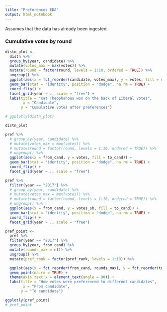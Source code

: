 ```yaml
---
title: "Preferences EDA"
output: html_notebook
---
```


Assumes that the data has already been ingested.

### Cumulative votes by round

```r
distn_plot <- 
  distn %>% 
  group_by(year, candidate) %>% 
  mutate(votes_max = max(votes)) %>% 
  mutate(round = factor(round, levels = 1:10, ordered = TRUE)) %>% 
  ungroup() %>% 
  ggplot(aes(x = fct_reorder(candidate, votes_max), y = votes, fill = round)) +
  geom_bar(stat = "identity", position = "dodge", na.rm = TRUE) +
  coord_flip() +
  facet_grid(year ~ ., scale = "free") +
  labs(title = "Kat Theophanous won on the back of Liberal votes",
        x = "Candidate",
       y = "Cumulative votes after preferences")

# ggplotly(distn_plot)

distn_plot

```

```r
pref %>% 
  # group_by(year, candidate) %>% 
  # mutate(votes_max = max(votes)) %>% 
  # mutate(round = factor(round, levels = 1:10, ordered = TRUE)) %>% 
  # ungroup() %>% 
  ggplot(aes(x = from_cand, y = votes, fill = to_cand)) +
  geom_bar(stat = "identity", position = "dodge", na.rm = TRUE) +
  coord_flip() +
  facet_grid(year ~ ., scale = "free")
```
```r
pref %>% 
  filter(year == "2017") %>% 
  # group_by(year, candidate) %>% 
  # mutate(votes_max = max(votes)) %>% 
  # mutate(round = factor(round, levels = 1:10, ordered = TRUE)) %>% 
  # ungroup() %>% 
  ggplot(aes(x = from_cand, y = votes_sh, fill = to_cand)) +
  geom_bar(stat = "identity", position = "dodge", na.rm = TRUE) +
  coord_flip() +
  facet_grid(year ~ ., scale = "free")
```

```r
pref_point <- 
  pref %>% 
  filter(year == "2017") %>% 
  group_by(year, from_cand) %>% 
  mutate(rounds_max = n()) %>% 
  ungroup() %>% 
  mutate(pref_rank = factor(pref_rank, levels = 1:10)) %>% 

  ggplot(aes(x = fct_reorder(from_cand, rounds_max), y = fct_reorder(to_cand, votes_sum), size = votes_sh, colour = pref_rank)) +
  geom_point(na.rm = TRUE) +
  theme(axis.text.x = element_text(angle = 90)) +
  labs(title = "How votes were preferenced to different candidates",
        x = "From candidate",
       y = "To candidate")

ggplotly(pref_point)
# pref_point

```

